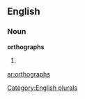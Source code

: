
==English==

===Noun===
'''orthographs'''

# {{plural of|[[orthograph]]}}

[[Category:English plurals]]

[[ar:orthographs]]